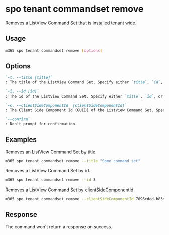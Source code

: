 
# spo tenant commandset remove

Removes a ListView Command Set that is installed tenant wide.

## Usage

```sh
m365 spo tenant commandset remove [options]
```

## Options

```md definition-list
`-t, --title [title]`
: The title of the ListView Command Set. Specify either `title`, `id`, or `clientSideComponentId`.

`-i, --id [id]`
: The id of the ListView Command Set. Specify either `title`, `id`, or `clientSideComponentId`.

`-c, --clientSideComponentId  [clientSideComponentId]`
: The Client Side Component Id (GUID) of the ListView Command Set. Specify either `title`, `id`, or `clientSideComponentId`.

`--confirm`
: Don't prompt for confirmation.
```

<Global />

## Examples

Removes an ListView Command Set by title.

```sh
m365 spo tenant commandset remove --title "Some command set"
```

Removes a ListView Command Set by id.

```sh
m365 spo tenant commandset remove --id 3
```

Removes a ListView Command Set by clientSideComponentId.

```sh
m365 spo tenant commandset remove --clientSideComponentId 7096cded-b83d-4eab-96f0-df477ed7c0bc
```

## Response

The command won't return a response on success.
